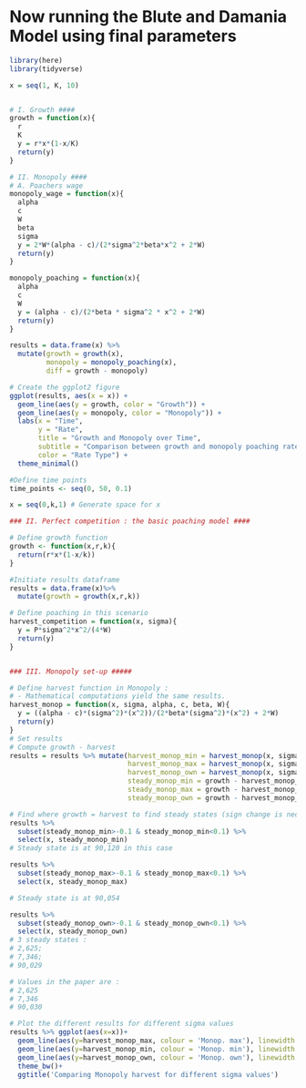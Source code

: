 # Now running the Blute and Damania Model using final parameters

```r

library(here)
library(tidyverse)

```

```r

x = seq(1, K, 10)


# I. Growth ####
growth = function(x){
  r
  K
  y = r*x*(1-x/K)
  return(y)
}

# II. Monopoly ####
# A. Poachers wage
monopoly_wage = function(x){
  alpha 
  c 
  W 
  beta 
  sigma 
  y = 2*W*(alpha - c)/(2*sigma^2*beta*x^2 + 2*W)
  return(y)
}

monopoly_poaching = function(x){
  alpha 
  c 
  W 
  y = (alpha - c)/(2*beta * sigma^2 * x^2 + 2*W)
  return(y)
}

results = data.frame(x) %>%
  mutate(growth = growth(x),
         monopoly = monopoly_poaching(x), 
         diff = growth - monopoly)

# Create the ggplot2 figure
ggplot(results, aes(x = x)) +
  geom_line(aes(y = growth, color = "Growth")) +
  geom_line(aes(y = monopoly, color = "Monopoly")) +
  labs(x = "Time",
       y = "Rate",
       title = "Growth and Monopoly over Time",
       subtitle = "Comparison between growth and monopoly poaching rates",
       color = "Rate Type") +
  theme_minimal()

```

```r

#Define time points
time_points <- seq(0, 50, 0.1)

x = seq(0,k,1) # Generate space for x

### II. Perfect competition : the basic poaching model ####

# Define growth function
growth <- function(x,r,k){
  return(r*x*(1-x/k))
}

#Initiate results dataframe
results = data.frame(x)%>%
  mutate(growth = growth(x,r,k))

# Define poaching in this scenario
harvest_competition = function(x, sigma){
  y = P*sigma^2*x^2/(4*W)
  return(y)
}


### III. Monopoly set-up #####

# Define harvest function in Monopoly : 
# - Mathematical computations yield the same results.
harvest_monop = function(x, sigma, alpha, c, beta, W){
  y = ((alpha - c)*(sigma^2)*(x^2))/(2*beta*(sigma^2)*(x^2) + 2*W)
  return(y)
}
# Set results 
# Compute growth - harvest
results = results %>% mutate(harvest_monop_min = harvest_monop(x, sigma, alpha, c, beta, W),
                             harvest_monop_max = harvest_monop(x, sigma_max, alpha, c, beta, W),
                             harvest_monop_own = harvest_monop(x, sigma_own, alpha, c, beta, W),
                             steady_monop_min = growth - harvest_monop_min,
                             steady_monop_max = growth - harvest_monop_max,
                             steady_monop_own = growth - harvest_monop_own)

# Find where growth = harvest to find steady states (sign change is necessary)
results %>% 
  subset(steady_monop_min>-0.1 & steady_monop_min<0.1) %>%
  select(x, steady_monop_min)
# Steady state is at 90,120 in this case

results %>%
  subset(steady_monop_max>-0.1 & steady_monop_max<0.1) %>%
  select(x, steady_monop_max)

# Steady state is at 90,054

results %>% 
  subset(steady_monop_own>-0.1 & steady_monop_own<0.1) %>%
  select(x, steady_monop_own)
# 3 steady states : 
# 2,625; 
# 7,346; 
# 90,029

# Values in the paper are : 
# 2,625
# 7,346
# 90,030

# Plot the different results for different sigma values
results %>% ggplot(aes(x=x))+
  geom_line(aes(y=harvest_monop_max, colour = 'Monop. max'), linewidth = 1.1)+
  geom_line(aes(y=harvest_monop_min, colour = 'Monop. min'), linewidth = 1.1)+
  geom_line(aes(y=harvest_monop_own, colour = 'Monop. own'), linewidth = 1.1)+
  theme_bw()+
  ggtitle('Comparing Monopoly harvest for different sigma values')

```